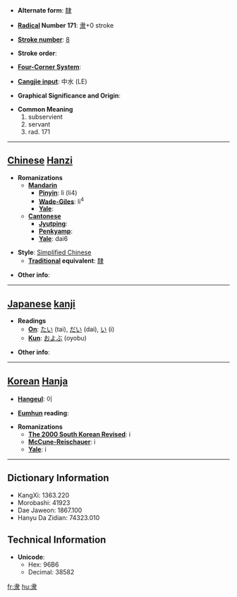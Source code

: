 * '''Alternate form''': [[隸]]

* '''[[Wiktionary:Chinese radical index| Radical]] Number 171''': [[Wiktionary:Chinese radical index 隶|隶]]+0 stroke

* '''[[Wiktionary:Chinese total strokes index|Stroke number]]''': [[Wiktionary:Chinese total strokes index 8|8]]

* '''Stroke order''': 

* '''[[Wiktionary:Chinese four corner index|Four-Corner System]]''': 

* '''[[Wiktionary:Chinese Cangjie index|Cangjie input]]''': 中水 (LE)

* '''Graphical Significance and Origin''': 

* '''Common Meaning'''
*#subservient
*# servant
*# rad. 171


----

== [[Chinese]] [[Hanzi]] ==

* '''Romanizations'''
** '''[[Mandarin]]'''
*** '''[[Pinyin]]''': lì (li4)
*** '''[[Wade-Giles]]''': li<sup>4</sup>
*** '''[[Yale]]''': 
** '''[[Cantonese]]'''
*** '''[[Jyutping]]''':
*** '''[[Penkyamp]]''': 
*** '''[[Yale]]''': dai6

* '''Style''': [[Simplified Chinese]] 
** '''[[Traditional Chinese|Traditional]] equivalent''': [[隸]]

* '''Other info''': 

----

== [[Japanese]] [[kanji]] ==

* '''Readings'''
** '''[[On]]''': [[たい]] (tai), [[だい]] (dai), [[い]] (i)
** '''[[Kun]]''': [[およぶ]] (oyobu)

* '''Other info''':  

----

== [[Korean]] [[Hanja]] ==

* '''[[Hangeul]]''': 이

* '''[[Eumhun]] reading''': 

* '''Romanizations'''
** '''[[The 2000 South Korean Revised Romanization|The 2000 South Korean Revised]]''': i
** '''[[McCune-Reischauer]]''': i
** '''[[Yale]]''': i

----

== Dictionary Information ==

* KangXi: 1363.220
* Morobashi: 41923
* Dae Jaweon: 1867.100
* Hanyu Da Zidian: 74323.010

== Technical Information ==

* '''Unicode''':
** Hex: 96B6
** Decimal: 38582

[[fr:隶]]
[[hu:隶]]